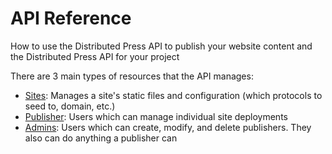 
# API Reference
How to use the Distributed Press API to publish your website content and the Distributed Press API for your project

<APIWarning />

There are 3 main types of resources that the API manages:
- [Sites](./api-reference/site): Manages a site's static files and configuration (which protocols to seed to, domain, etc.)
- [Publisher](./api-reference/publisher): Users which can manage individual site deployments
- [Admins](./api-reference/admin): Users which can create, modify, and delete publishers. They also can do anything a publisher can

